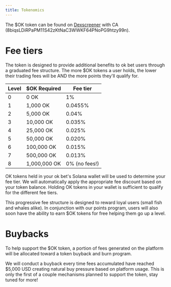 ```yaml
---
title: Tokenomics
---
```


The $OK token can be found on [Dexscreener](https://dexscreener.com/solana/hxyiu433tdncmmgugffgg95awtdwmbmnapaoq9sdw4cb) with CA (8biqsLDiRPaPM11S42zKtNaC3WWKF64PNoPG9htzy99n).

# Fee tiers

The token is designed to provide additional benefits to ok bet users through a graduated fee structure. The more $OK tokens a user holds, the lower their trading fees will be AND the more points they'll qualify for.

| Level | $OK Required | Fee tier |
| --- | ---- | ------- |
| 0 | 0 OK | 1% |
| 1 | 1,000 OK | 0.0455% |
| 2 | 5,000 OK | 0.04% |
| 3 | 10,000 OK | 0.035% |
| 4 | 25,000 OK | 0.025% |
| 5 | 50,000 OK | 0.020% |
| 6 | 100,000 OK | 0.015% |
| 7 | 500,000 OK | 0.013% |
| 8 | 1,000,000 OK | 0% (no fees!) |

OK tokens held in your ok bet's Solana wallet will be used to determine your fee tier. We will automatically apply the appropriate fee discount based on your token balance. Holding OK tokens in your wallet is sufficient to qualify for the different fee tiers.

This progressive fee structure is designed to reward loyal users (small fish and whales alike). In conjunction with our points program, users will also soon have the ability to earn $OK tokens for free helping them go up a level.

# Buybacks

To help support the $OK token, a portion of fees generated on the platform will be allocated toward a token buyback and burn program.

We will conduct a buyback every time fees accumulated have reached $5,000 USD creating natural buy pressure based on platform usage. This is only the first of a couple mechanisms planned to support the token, stay tuned for more!